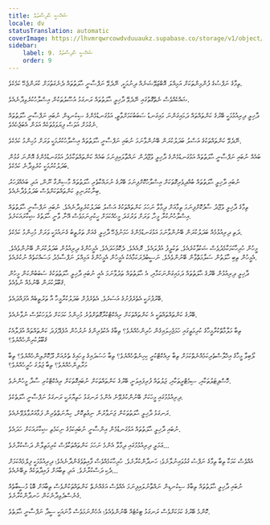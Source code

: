 ```yaml
---
title: ޝަޚްސީ ޙާދިސާތައް
locale: dv
statusTranslation: automatic
coverImage: https://lhvmrqwrcowdvduuaukz.supabase.co/storage/v1/object/public/strapi-uploads/small_cover-tratado-de-psicologia-revolucionaria.webp-5e15e1cec4e0ebebcde5d7fc7565d8fd.webp
sidebar:
    label: 9. ޝަޚްސީ ޙާދިސާތައް
    order: 9
---
```

ތިމާގެ ނަފްސުގެ ފުންމިންތަކަށް އަމިއްލަ އޮބްޒަވޭޝަނެއް ދިނުމަކީ، ނޭދެވޭ ނަފްސާނީ ޙާލަތުތައް ދެނެގަތުމަށް ކުރަންޖެހޭ ކަމެކެވެ.

ޝައްކެއްވެސް ނެތްގޮތުގައި ނޭދެވޭ ދާޚިލީ ޙާލަތުތައް ރަނގަޅު އުސޫލުތަކުން އިސްލާހުކުރެވިދާނެއެވެ.

ދާޚިލީ ދިރިއުޅުމަކީ ބޭރުގެ ކަންތައްތައް ދަމައިގަންނަ މައިގަނޑު ސަބަބުކަމަށްވާތީ، އަޅުގަނޑުމެންގެ ސިކުނޑިން ނުބައި ނަފްސާނީ ޙާލަތުތައް ނެގުމަށް އަވަސް ފިޔަވަޅުތަކެއް އަޅަން އެބަޖެހެއެވެ.

ނޭދެވޭ ކަންތައްތަކުގެ އަސްލު ބަދަލުކުރަން ބޭނުންވާނަމަ ނުބައި ނަފްސާނީ ޙާލަތުތައް އިސްލާހުކުރުމަކީ ވަރަށް މުހިންމު ކަމެކެވެ.

ބައެއް ނުބައި ނަފްސާނީ ޙާލަތުތައް އަޅުގަނޑުމެންގެ ދާޚިލީ ވުޖޫދުން ނައްތާލައިފިނަމަ ބައެއް ކަންތައްތަކާމެދު އަޅުގަނޑުމެންގެ އޮންނަ ގުޅުން ބަދަލުކުރުމަކީ ކުރެވިދާނެ ކަމެކެވެ.

ނުބައި ދާޚިލީ ޙާލަތުތައް ބުއްދިވެރިގޮތަކަށް އިސްލާހުކޮށްފިނަމަ ބޭރުގެ ނުރައްކާތެރި ޙާލަތުތައް މާސިންގާ ނޫން، އަދި ބައެއްފަހަރު ބިނާކުރަނިވި ކަންތައްތަކަށްވެސް ބަދަލުވެދާނެއެވެ.

ތިމާގެ ދާޚިލީ ވުޖޫދު ސާފުކޮށްފިނަމަ ތިމާއަށް ދިމާވާ ނަހަމަ ކަންތައްތަކުގެ އަސްލު ބަދަލުކުރެވިދާނެއެވެ. ނުބައި ނަފްސާނީ ޙާލަތުތައް އިސްލާހުނުކުރާ މީހާ، ވަރަށް ވަރުގަދަ މީހެއްކަމަށް ހީކުރިނަމަވެސް އޭނާ ވާނީ ޙާލަތުގެ ޝިކާރައަކަށެވެ.

ދަތި ދިރިއުޅުމެއް ބަދަލުކުރަން ބޭނުންވާނަމަ އަޅުގަނޑުމެންގެ ހަމަނުޖެހޭ ދާޚިލީ ގެއަށް ތަރުތީބު ގެނައުމަކީ ވަރަށް މުހިންމު ކަމެކެވެ.

މީހުން ހުރިހާކަމަކާމެދުވެސް ޝަކުވާކުރެއެވެ. ތަކުލީފު އުފުލައެވެ. ރޮއެއެވެ. ދެކޮޅުހަދައެވެ. އެމީހުންގެ ދިރިއުޅުން ބަދަލުކުރަން ބޭނުންވެއެވެ. އެމީހުން ތިބި ހާލަތުން ސަލާމަތްވާން ބޭނުންވެއެވެ. ނަސީބުދެރަކަމާއެކު އެމީހުން އެމީހުންގެ އަމިއްލަ ނަފްސާމެދު މަސައްކަތެއް ނުކުރެއެވެ.

ދާޚިލީ ދިރިއުޅުން ބޭރުގެ ޙާލަތުތައް ދަމައިގަންނަކަމާއި، އެ ޙާލަތުތައް ތަދުވާނަމަ އެއީ ނުބައި ދާޚިލީ ޙާލަތުތަކުގެ ސަބަބުންކަން މީހުން ޤަބޫލުކުރަން ބޭނުމެއް ނުވެއެވެ.

ބޭރުފުށަކީ އެތެރެފުށުގެ އަސަރެވެ. އެތެރެފުށް ބަދަލުކުރާމީހާ އާ ތަރުތީބެއް އުފައްދައެވެ.

ބޭރުގެ ކަންތައްތައްތަކީ އެ ކަންތައްތަކަށް ރިއެކްޓްކުރާގޮތަށްވުރެ މުހިންމު ކަމަކަށް ދުވަހަކުވެސް ނުވާނެއެވެ.

ތިބާ މަލާމާތްކުރާމީހާގެ ކުރިމަތީގައި ހަމަޖެހިލައިގެން ހުރިންހެއްޔެވެ؟ ތިބާގެ އެކުވެރިންގެ ނުރުހުން އުފެދޭފަދަ ކަންތައްތައް އުފަލާއެކު ޤަބޫލުކުރިންހެއްޔެވެ؟

ލޯބިވާ މީހާގެ އިޚްލާސްތެރިކަމެއްނެތްކަމަށް ތިބާ ރިއެކްޓްކުރީ ކިހިނެތްހެއްޔެވެ؟ ތިބާ ހަސަދައިގެ ވިހައިގެ ތެރެއަށް ދޫކޮށްލިންހެއްޔެވެ؟ ތިބާ މަރާލިންހެއްޔެވެ؟ ތިބާ ޖަލުގަ ހުރީހެއްޔެވެ؟

ހޮސްޕިޓަލުތަކާއި، ސިމެޓްރީތަކާއި، ޖަލުތައް ފުރިފައިވަނީ ބޭރުގެ ކަންތައްތަކަށް ނުބައިގޮތަކަށް ރިއެކްޓްކުރި ސާދާ މީހުންނެވެ.

ދިރިއުޅުމުގައި މީހަކަށް ބޭނުންކުރެވޭނެ އެންމެ ރަނގަޅު ހަތިޔާރަކީ ރަނގަޅު ނަފްސާނީ ޙާލަތެކެވެ.

ރަނގަޅު ދާޚިލީ ޙާލަތުތަކުން ޖަނަވާރުން ނިޢުތިކޮށް، ހިޔާނަތްތެރިން ފަޅާއަރުވާލެވޭނެއެވެ.

ނުބައި ދާޚިލީ ޙާލަތުތައް އަޅުގަނޑުމެން އިންސާނީ ނުބައިކަމުގެ ނިކަމެތި ޝިކާރައަކަށް ހަދައެވެ.

ޢަމަލީ ދިރިއުޅުމުގައި ދިމާވާ އެންމެ ނަހަމަ ކަންތައްތަކާވެސް ކުރިމަތިލާން ދަސްކުރާށެވެ...

އެއްވެސް ކަމަކާ ތިބާ ތިމާގެ ނަފްސު ގުޅުވައިނުލާށެވެ؛ ހަނދާންކުރާށެވެ. ހުރިހާކަމެއްވެސް ފާއިތުވެގެންދާނެއެވެ؛ ދިރިއުޅުމަކީ ފިލްމެއްކަމަށް ދެކި ދަސްކުރާށެވެ. އަދި ތިބާއަށް ފައިދާތަކެއް ލިބޭނެއެވެ...

ނުބައި ދާޚިލީ ޙާލަތުތައް ތިބާގެ ސިކުނޑިން ނައްތާނުލައިފިނަމަ އެއްވެސް އަގެއްނެތް ކަންތައްތަކުންވެސް ތިބާއަށް ބޮޑު މުސީބާތެއް ގެނެސްދެވިދާނެކަން ހަނދާންކުރާށެވެ.

ކޮންމެ ބޭރުގެ ކަމަކަށްވެސް ރަނގަޅު ޓިކެޓެއް ބޭނުންވެއެވެ؛ އެހެންނަމަވެސް މާނައަކީ ސީދާ ނަފްސާނީ ޙާލަތެވެ.

